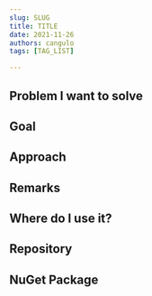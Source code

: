 ```yaml
---
slug: SLUG
title: TITLE
date: 2021-11-26
authors: cangulo
tags: [TAG_LIST]

---
```



## Problem I want to solve


<!--truncate-->

## Goal

## Approach

## Remarks

## Where do I use it?

## Repository

## NuGet Package

<!-- ## GitHub Action -->


<AboutMe/>

<ShareDocusaurus 
  slug="projects/SLUG" 
  title={frontMatter.title}
  tags={frontMatter.tags} />